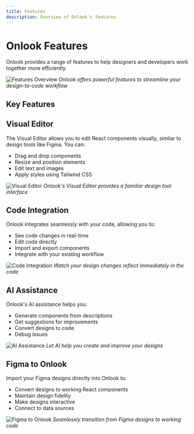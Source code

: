 ---
title: Features
description: Overview of Onlook's features
---

# Onlook Features

Onlook provides a range of features to help designers and developers work together more efficiently.

![Features Overview](/images/features-overview.png)
*Onlook offers powerful features to streamline your design-to-code workflow*

## Key Features

<Cards>
  <Card title="Visual Editor" href="/docs/features/visual-editor" />
  <Card title="Code Integration" href="/docs/features/code-integration" />
  <Card title="AI Assistance" href="/docs/features/ai-assistance" />
  <Card title="Figma to Onlook" href="/docs/features/figma-to-onlook" />
  <Card title="Theme System" href="/docs/features/theme-system" />
  <Card title="Deployment" href="/docs/features/deployment" />
</Cards>

## Visual Editor

The Visual Editor allows you to edit React components visually, similar to design tools like Figma. You can:

- Drag and drop components
- Resize and position elements
- Edit text and images
- Apply styles using Tailwind CSS

![Visual Editor](/images/visual-editor.png)
*Onlook's Visual Editor provides a familiar design tool interface*

## Code Integration

Onlook integrates seamlessly with your code, allowing you to:

- See code changes in real-time
- Edit code directly
- Import and export components
- Integrate with your existing workflow

![Code Integration](/images/code-integration.png)
*Watch your design changes reflect immediately in the code*

## AI Assistance

Onlook's AI assistance helps you:

- Generate components from descriptions
- Get suggestions for improvements
- Convert designs to code
- Debug issues

![AI Assistance](/images/ai-assistance.png)
*Let AI help you create and improve your designs*

## Figma to Onlook

Import your Figma designs directly into Onlook to:

- Convert designs to working React components
- Maintain design fidelity
- Make designs interactive
- Connect to data sources

![Figma to Onlook](/images/figma-to-onlook.png)
*Seamlessly transition from Figma designs to working code*
